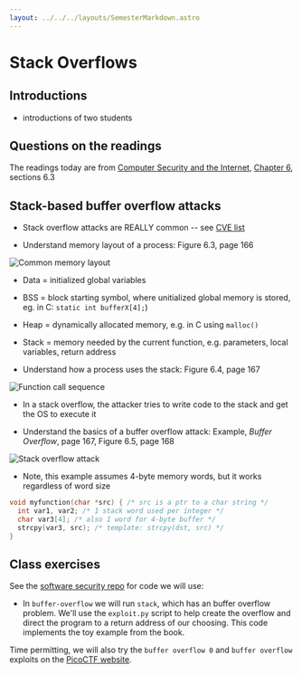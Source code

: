 ```yaml
---
layout: ../../../layouts/SemesterMarkdown.astro
---
```




# Stack Overflows

## Introductions

- introductions of two students

## Questions on the readings

The readings today are from
[Computer Security and the Internet](https://people.scs.carleton.ca/~paulv/toolsjewels.html),
[Chapter 6](https://people.scs.carleton.ca/~paulv/toolsjewels/TJrev1/ch6-rev1.pdf),
sections 6.3

## Stack-based buffer overflow attacks

- Stack overflow attacks are REALLY common -- see
  [CVE list](https://www.cvedetails.com/vulnerability-list/opov-1/overflow.html)

- Understand memory layout of a process: Figure 6.3, page 166

<Image alt="Common memory layout" src={figure_6_3} />

- Data = initialized global variables
- BSS = block starting symbol, where unitialized global memory is stored, eg. in
  C: `static int bufferX[4];`)
- Heap = dynamically allocated memory, e.g. in C using `malloc()`
- Stack = memory needed by the current function, e.g. parameters, local
  variables, return address

- Understand how a process uses the stack: Figure 6.4, page 167

<Image alt="Function call sequence" src={figure_6_4} />

- In a stack overflow, the attacker tries to write code to the stack and get the
  OS to execute it

- Understand the basics of a buffer overflow attack: Example, _Buffer Overflow_,
  page 167, Figure 6.5, page 168

<Image alt="Stack overflow attack" src={figure_6_5} />

- Note, this example assumes 4-byte memory words, but it works regardless of
  word size

```c
void myfunction(char *src) { /* src is a ptr to a char string */
  int var1, var2; /* 1 stack word used per integer */
  char var3[4]; /* also 1 word for 4-byte buffer */
  strcpy(var3, src); /* template: strcpy(dst, src) */
}
```

## Class exercises

See the [software security repo](https://github.com/BYU-CS465/software-security)
for code we will use:

- In `buffer-overflow` we will run `stack`, which has an buffer overflow
  problem. We'll use the `exploit.py` script to help create the overflow and
  direct the program to a return address of our choosing. This code implements
  the toy example from the book.

Time permitting, we will also try the `buffer overflow 0` and `buffer overflow `
exploits on the
[PicoCTF website](https://play.picoctf.org/practice/challenge/257?category=6&page=1&search=buffer).
